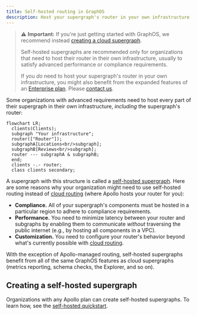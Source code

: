 ```yaml
---
title: Self-hosted routing in GraphOS
description: Host your supergraph's router in your own infrastructure
---
```


> ⚠️ **Important:** If you're just getting started with GraphOS, we recommend instead [creating a cloud supergraph](../getting-started/).
>
> Self-hosted supergraphs are recommended only for organizations that need to host their router in their own infrastructure, usually to satisfy advanced performance or compliance requirements.
>
> If you _do_ need to host your supergraph's router in your own infrastructure, you might also benefit from the expanded features of an [Enterprise plan](https://www.apollographql.com/pricing/). Please [contact us](https://www.apollographql.com/contact-sales/).

Some organizations with advanced requirements need to host every part of their supergraph in their own infrastructure, _including_ the supergraph's router:

```mermaid
flowchart LR;
  clients(Clients);
  subgraph "Your infrastructure";
  router(["Router"]);
  subgraphA[Locations<br/>subgraph];
  subgraphB[Reviews<br/>subgraph];
  router --- subgraphA & subgraphB;
  end;
  clients -.- router;
  class clients secondary;
```

A supergraph with this structure is called a [self-hosted supergraph](../org/graphs/#self-hosted-supergraphs). Here are some reasons why your organization might need to use self-hosted routing instead of [cloud routing](./overview/) (where Apollo hosts your router for you):

- **Compliance.** All of your supergraph's components must be hosted in a particular region to adhere to compliance requirements.
- **Performance.** You need to minimize latency between your router and subgraphs by enabling them to communicate _without_ traversing the public internet (e.g., by hosting all components in a VPC).
- **Customization.** You need to configure your router's behavior beyond what's currently possible with [cloud routing](./configuration/).

With the exception of Apollo-managed routing, self-hosted supergraphs benefit from all of the same GraphOS features as cloud supergraphs (metrics reporting, schema checks, the Explorer, and so on).

## Creating a self-hosted supergraph

Organizations with any Apollo plan can create self-hosted supergraphs. To learn how, see the [self-hosted quickstart](../self-hosted/).
